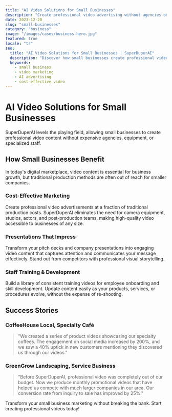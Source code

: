 ```yaml
---
title: "AI Video Solutions for Small Businesses"
description: "Create professional video advertising without agencies or extra costs"
date: 2023-12-20
slug: "small-businesses"
category: "business"
image: "/images/cases/business-hero.jpg"
featured: true
locale: "tr"
seo:
  title: "AI Video Solutions for Small Businesses | SuperDuperAI"
  description: "Discover how small businesses create professional video advertising, presentations, and training videos without extra costs"
  keywords:
    - small business
    - video marketing
    - AI advertising
    - cost-effective video
---
```


# AI Video Solutions for Small Businesses

SuperDuperAI levels the playing field, allowing small businesses to create professional video content without expensive agencies, equipment, or specialized staff.

<FeatureGrid>
  <Feature
    title="Professional Marketing Videos"
    description="Create agency-quality video ads on a small business budget"
    icon="chart"
  />
  <Feature
    title="Training & Onboarding"
    description="Produce consistent training videos for your team"
    icon="users"
  />
  <Feature
    title="Product Demonstrations"
    description="Showcase your products and services with high-quality videos"
    icon="store"
  />
</FeatureGrid>

## How Small Businesses Benefit

In today's digital marketplace, video content is essential for business growth, but traditional production methods are often out of reach for smaller companies.

### Cost-Effective Marketing

Create professional video advertisements at a fraction of traditional production costs. SuperDuperAI eliminates the need for camera equipment, studios, actors, and post-production teams, making high-quality video accessible to businesses of any size.

### Presentations That Impress

Transform your pitch decks and company presentations into engaging video content that captures attention and communicates your message effectively. Stand out from competitors with professional visual storytelling.

### Staff Training & Development

Build a library of consistent training videos for employee onboarding and skill development. Update content easily as your products, services, or procedures evolve, without the expense of re-shooting.

## Success Stories

### CoffeeHouse Local, Specialty Café

> "We created a series of product videos showcasing our specialty coffees. The engagement on social media increased by 200%, and we saw a 40% uptick in new customers mentioning they discovered us through our videos."

### GreenGrow Landscaping, Service Business

> "Before SuperDuperAI, professional video was completely out of our budget. Now we produce monthly promotional videos that have helped us compete with much larger companies in our area. Our conversion rate from inquiry to sale has improved by 25%."

<CTABox>
  Transform your small business marketing without breaking the bank. Start
  creating professional videos today!
</CTABox>
